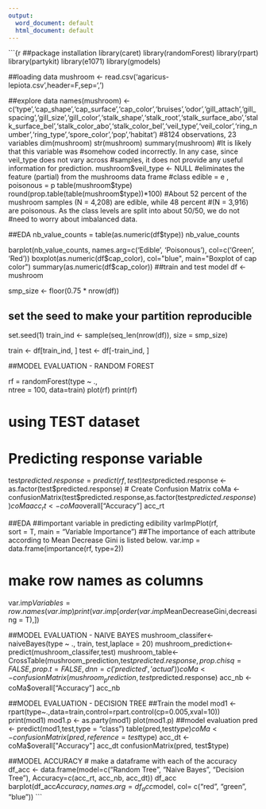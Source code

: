 ```yaml
---
output:
  word_document: default
  html_document: default
---
```

```{r
##package installation
library(caret)
library(randomForest)
library(rpart)
library(partykit)
library(e1071)
library(gmodels)

##loading data
mushroom <- read.csv('agaricus-lepiota.csv',header=F,sep=',')

##explore data
names(mushroom) <- c('type','cap_shape','cap_surface','cap_color','bruises','odor','gill_attach','gill_spacing','gill_size','gill_color','stalk_shape','stalk_root','stalk_surface_abo','stalk_surface_bel','stalk_color_abo','stalk_color_bel','veil_type','veil_color','ring_number','ring_type','spore_color','pop','habitat')
#8124 observations, 23 variables
dim(mushroom)
str(mushroom)
summary(mushroom)
#It is likely that this variable was
#somehow coded incorrectly. In any case, since veil_type does not vary across
#samples, it does not provide any useful information for prediction.
mushroom$veil_type <- NULL
#eliminates the feature (partial) from the mushrooms data frame
#class	edible = e , poisonous = p
table(mushroom$type)
round(prop.table(table(mushroom$type))*100)
#About 52 percent of the mushroom samples (N = 4,208) are edible, while 48 percent
#(N = 3,916) are poisonous. As the class levels are split into about 50/50, we do not
#need to worry about imbalanced data.


##EDA
nb_value_counts = table(as.numeric(df$type))
nb_value_counts

barplot(nb_value_counts, names.arg=c('Edible', 'Poisonous'), col=c('Green', 'Red'))
boxplot(as.numeric(df$cap_color), col="blue", main="Boxplot of cap color")
summary(as.numeric(df$cap_color))
##train and test model
df <- mushroom

smp_size <- floor(0.75 * nrow(df))

## set the seed to make your partition reproducible
set.seed(1)
train_ind <- sample(seq_len(nrow(df)), size = smp_size)

train <- df[train_ind, ]
test <- df[-train_ind, ]

##MODEL EVALUATION - RANDOM FOREST

rf = randomForest(type ~ .,  
                  ntree = 100,
                  data=train)
plot(rf)
print(rf)

# using TEST dataset
# Predicting response variable
test$predicted.response = predict(rf , test)
test$predicted.response <- as.factor(test$predicted.response)
# Create Confusion Matrix
coMa <- confusionMatrix(test$predicted.response,as.factor(test$predicted.response))
coMa
acc_rt <- coMa$overall["Accuracy"]
acc_rt

##EDA
##important variable in predicting edibility
varImpPlot(rf,  
           sort = T,
           main = "Variable Importance")
##The importance of each attribute according to Mean Decrease Gini is listed below.
var.imp = data.frame(importance(rf, type=2))

# make row names as columns
var.imp$Variables = row.names(var.imp)  
print(var.imp[order(var.imp$MeanDecreaseGini,decreasing = T),])







##MODEL EVALUATION - NAIVE BAYES
mushroom_classifer<-naiveBayes(type ~ ., train, test,laplace = 20)
mushroom_prediction<-predict(mushroom_classifer,test)
mushroom_table<-CrossTable(mushroom_prediction,test$predicted.response,prop.chisq = FALSE, prop.t = FALSE,dnn = c('predicted', 'actual'))
coMa <- confusionMatrix(mushroom_prediction,test$predicted.response)
acc_nb <- coMa$overall["Accuracy"]
acc_nb









##MODEL EVALUATION - DECISION TREE
##Train the model
mod1 <- rpart(type~.,data=train,control=rpart.control(cp=0.005,xval=10))
print(mod1)
mod1.p <- as.party(mod1)
plot(mod1.p)
##model evaluation
pred <- predict(mod1,test,type = "class")
table(pred,test$type)
coMa <- confusionMatrix(pred, reference = test$type)
acc_dt <- coMa$overall["Accuracy"]
acc_dt
confusionMatrix(pred, test$type)

##MODEL ACCURACY
# make a dataframe with each of the accuracy
df_acc <- data.frame(model=c("Random Tree", "Naive Bayes", "Decision Tree"), Accuracy=c(acc_rt, acc_nb, acc_dt))
df_acc
barplot(df_acc$Accuracy, names.arg=df_acc$model, col= c("red", "green", "blue"))
```



